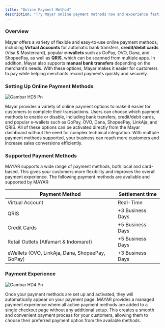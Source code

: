 ```yaml
---
title: "Online Payment Method"
description: "Try Mayar online payment methods now and experience fast, secure, and convenient transactions!"
---
```


### Overview

Mayar offers a variety of flexible and easy-to-use online payment methods, including **Virtual Accounts** for automatic bank transfers, **credit/debit cards** (Visa & Mastercard), popular **e-wallets** such as GoPay, OVO, Dana, and ShopeePay, as well as **QRIS**, which can be scanned from multiple apps. In addition, Mayar also supports **manual bank transfers** depending on the merchant’s needs. With these options, Mayar makes it easier for customers to pay while helping merchants record payments quickly and securely.

### Setting Up Online Payment Methods

![Gambar HD5 Pn](/images/gambarHD5.png)

Mayar provides a variety of online payment options to make it easier for customers to complete their transactions. Users can choose which payment methods to enable or disable, including bank transfers, credit/debit cards, and popular e-wallets such as GoPay, OVO, Dana, ShopeePay, LinkAja, and QRIS. All of these options can be activated directly from the Mayar dashboard without the need for complex technical integration. With multiple payment methods supported, your business can reach more customers and increase sales conversions efficiently.

### Supported Payment Methods

MAYAR supports a wide range of payment methods, both local and card-based. This gives your customers more flexibility and improves the overall payment experience. The following payment methods are available and supported by MAYAR:

| **Payment Method**                              | **Settlement time** |
| ----------------------------------------------- | ------------------- |
| Virtual Account                                 | Real-Time           |
| QRIS                                            | \+3 Business Days   |
| Credit Cards                                    | \+5 Business Days   |
| Retail Outlets (Alfamart & Indomaret)           | \+5 Business Days   |
| eWallets (OVO, LinkAja, Dana, ShopeePay, GoPay) | \+3 Business Days   |

### Payment Experience

![Gambar HD4 Pn](/images/gambarHD4.png)

Once your payment methods are set up and activated, they will automatically appear on your payment page. MAYAR provides a managed payment experience where all active payment methods are added to a single checkout page without any additional setup. This creates a smooth and convenient payment process for your customers, allowing them to choose their preferred payment option from the available methods.